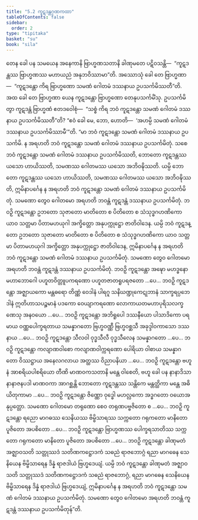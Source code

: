 ```yaml
---
title: "5.2 ကူဋဒန္တဂုဏကထာ"
tableOfContents: false
sidebar:
  order: 2
type: "tipitaka"
basket: "su"
book: "sila"
---
```



<DynamicBreadcrumb />

<Division number="330" book="sila" e="ch" v="6" p="122">

<Paragraph number="500" book="sila">
တေန ခေါ ပန သမယေန အနေကာနိ ဗြာဟ္မဏသတာနိ ခါဏုမတေ ပဋိဝသန္တိ—  “ကူဋဒန္တဿ ဗြာဟ္မဏဿ မဟာယညံ အနုဘဝိဿာမာ”တိ. အဿောသုံ ခေါ တေ ဗြာဟ္မဏာ—  “ကူဋဒန္တော ကိရ ဗြာဟ္မဏော သမဏံ ဂေါတမံ ဒဿနာယ ဥပသင်္ကမိဿတီ”တိ. အထ ခေါ တေ ဗြာဟ္မဏာ ယေန ကူဋဒန္တော ဗြာဟ္မဏော တေနုပသင်္ကမိံသု.
</Paragraph>

</Division>
<Division number="331" book="sila" e="ch" v="6" p="122">

<Paragraph number="501" book="sila">
ဥပသင်္ကမိတွာ ကူဋဒန္တံ ဗြာဟ္မဏံ ဧတဒဝေါစုံ—  “သစ္စံ ကိရ ဘဝံ ကူဋဒန္တော သမဏံ ဂေါတမံ ဒဿနာယ ဥပသင်္ကမိဿတီ”တိ? “ဧဝံ ခေါ မေ, ဘော, ဟောတိ—  ‘အဟမ္ပိ သမဏံ ဂေါတမံ ဒဿနာယ ဥပသင်္ကမိဿာမီ’”တိ.
</Paragraph>

<Paragraph number="502" book="sila">
“မာ ဘဝံ ကူဋဒန္တော သမဏံ ဂေါတမံ ဒဿနာယ ဥပသင်္ကမိ. န အရဟတိ ဘဝံ ကူဋဒန္တော သမဏံ ဂေါတမံ ဒဿနာယ ဥပသင်္ကမိတုံ. သစေ ဘဝံ ကူဋဒန္တော သမဏံ ဂေါတမံ ဒဿနာယ ဥပသင်္ကမိဿတိ, ဘောတော ကူဋဒန္တဿ ယသော ဟာယိဿတိ, သမဏဿ ဂေါတမဿ ယသော အဘိဝဍ္ဎိဿတိ. ယမ္ပိ ဘောတော ကူဋဒန္တဿ ယသော ဟာယိဿတိ, သမဏဿ ဂေါတမဿ ယသော အဘိဝဍ္ဎိဿတိ, ဣမိနာပင်္ဂေန န အရဟတိ ဘဝံ ကူဋဒန္တော သမဏံ ဂေါတမံ ဒဿနာယ ဥပသင်္ကမိတုံ. သမဏော တွေဝ ဂေါတမော အရဟတိ ဘဝန္တံ ကူဋဒန္တံ ဒဿနာယ ဥပသင်္ကမိတုံ.
</Paragraph>

<Paragraph number="503" book="sila">
ဘဝဉှိ ကူဋဒန္တော ဥဘတော သုဇာတော မာတိတော စ ပိတိတော စ သံသုဒ္ဓဂဟဏိကော ယာဝ သတ္တမာ ပိတာမဟယုဂါ အက္ခိတ္တော အနုပက္ကုဋ္ဌော ဇာတိဝါဒေန. ယမ္ပိ ဘဝံ ကူဋဒန္တော ဥဘတော သုဇာတော မာတိတော စ ပိတိတော စ သံသုဒ္ဓဂဟဏိကော ယာဝ သတ္တမာ ပိတာမဟယုဂါ အက္ခိတ္တော အနုပက္ကုဋ္ဌော ဇာတိဝါဒေန, ဣမိနာပင်္ဂေန န အရဟတိ ဘဝံ ကူဋဒန္တော သမဏံ ဂေါတမံ ဒဿနာယ ဥပသင်္ကမိတုံ. သမဏော တွေဝ ဂေါတမော အရဟတိ ဘဝန္တံ ကူဋဒန္တံ ဒဿနာယ ဥပသင်္ကမိတုံ.
</Paragraph>

<Paragraph number="504" book="sila">
ဘဝဉှိ ကူဋဒန္တော အဍ္ဎော မဟဒ္ဓနော မဟာဘောဂေါ ပဟူတဝိတ္တူပကရဏော ပဟူတဇာတရူပရဇတော …ပေ…
</Paragraph>

<Paragraph number="505" book="sila">
ဘဝဉှိ ကူဋဒန္တော အဇ္ဈာယကော မန္တဓရော တိဏ္ဏံ ဝေဒါနံ ပါရဂူ သနိဃဏ္ဍုကေဋုဘာနံ သာက္ခရပ္ပဘေဒါနံ ဣတိဟာသပဉ္စမာနံ ပဒကော ဝေယျာကရဏော လောကာယတမဟာပုရိသလက္ခဏေသု အနဝယော …ပေ…
</Paragraph>

<Paragraph number="506" book="sila">
ဘဝဉှိ ကူဋဒန္တော အဘိရူပေါ ဒဿနီယော ပါသာဒိကော ပရမာယ ဝဏ္ဏပေါက္ခရတာယ သမန္နာဂတော ဗြဟ္မဝဏ္ဏီ ဗြဟ္မဝစ္ဆသီ အခုဒ္ဒါဝကာသော ဒဿနာယ …ပေ…
</Paragraph>

<Paragraph number="507" book="sila">
ဘဝဉှိ ကူဋဒန္တော သီလဝါ ဝုဒ္ဓသီလီ ဝုဒ္ဓသီလေန သမန္နာဂတော …ပေ…
</Paragraph>

<Paragraph number="508" book="sila">
ဘဝဉှိ ကူဋဒန္တော ကလျာဏဝါစော ကလျာဏဝါက္ကရဏော ပေါရိယာ ဝါစာယ သမန္နာဂတော ဝိဿဋ္ဌာယ အနေလဂလာယ အတ္ထဿ ဝိညာပနိယာ …ပေ…
</Paragraph>

<Paragraph number="509" book="sila">
ဘဝဉှိ ကူဋဒန္တော ဗဟူနံ အာစရိယပါစရိယော တီဏိ မာဏဝကသတာနိ မန္တေ ဝါစေတိ, ဗဟူ ခေါ ပန နာနာဒိသာ နာနာဇနပဒါ မာဏဝကာ အာဂစ္ဆန္တိ ဘောတော ကူဋဒန္တဿ သန္တိကေ မန္တတ္ထိကာ မန္တေ အဓိယိတုကာမာ …ပေ…
</Paragraph>

<Paragraph number="510" book="sila">
ဘဝဉှိ ကူဋဒန္တော ဇိဏ္ဏော ဝုဒ္ဓေါ မဟလ္လကော အဒ္ဓဂတော ဝယောအနုပ္ပတ္တော. သမဏော ဂေါတမော တရုဏော စေဝ တရုဏပဗ္ဗဇိတော စ …ပေ…
</Paragraph>

<Paragraph number="511" book="sila">
ဘဝဉှိ ကူဋဒန္တော ရညော မာဂဓဿ သေနိယဿ ဗိမ္ဗိသာရဿ သက္ကတော ဂရုကတော မာနိတော ပူဇိတော အပစိတော …ပေ…
</Paragraph>

<Paragraph number="512" book="sila">
ဘဝဉှိ ကူဋဒန္တော ဗြာဟ္မဏဿ ပေါက္ခရသာတိဿ သက္ကတော ဂရုကတော မာနိတော ပူဇိတော အပစိတော …ပေ…
</Paragraph>

<Paragraph number="513" book="sila">
ဘဝဉှိ ကူဋဒန္တော ခါဏုမတံ အဇ္ဈာဝသတိ သတ္တုဿဒံ သတိဏကဋ္ဌောဒကံ သဓညံ ရာဇဘောဂ္ဂံ ရညာ မာဂဓေန သေနိယေန ဗိမ္ဗိသာရေန ဒိန္နံ ရာဇဒါယံ ဗြဟ္မဒေယျံ. ယမ္ပိ ဘဝံ ကူဋဒန္တော ခါဏုမတံ အဇ္ဈာဝသတိ သတ္တုဿဒံ သတိဏကဋ္ဌောဒကံ သဓညံ ရာဇဘောဂ္ဂံ, ရညာ မာဂဓေန သေနိယေန ဗိမ္ဗိသာရေန ဒိန္နံ ရာဇဒါယံ ဗြဟ္မဒေယျံ, ဣမိနာပင်္ဂေန န အရဟတိ ဘဝံ ကူဋဒန္တော သမဏံ ဂေါတမံ ဒဿနာယ ဥပသင်္ကမိတုံ. သမဏော တွေဝ ဂေါတမော အရဟတိ ဘဝန္တံ ကူဋဒန္တံ ဒဿနာယ ဥပသင်္ကမိတုန်”တိ.
</Paragraph>
</Division>